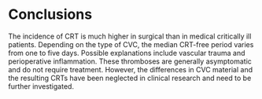 # Conclusions

The incidence of CRT is much higher in surgical than in medical critically ill patients.
Depending on the type of CVC, the median CRT-free period varies from one to five days.
Possible explanations include vascular trauma and perioperative inflammation.
These thromboses are generally asymptomatic and do not require treatment.
However, the differences in CVC material and the resulting CRTs have been neglected in clinical research and need to be further investigated.
